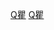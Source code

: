 {{Navbox
| name  = 瞿景淳家族
| title = 常熟海虞瞿氏——瞿景淳家族
| state = {{{state<includeonly>|collapsed</includeonly>}}}
| list1 =
<center>
{{familytree/start | style=font-size: 90%;}}
{{familytree | | | | | | | a |a=[[瞿景淳]]}}
{{familytree | |,|-|-|-|v|-|^|-|v|-|-|-|.| |}}
{{familytree | b1 | | b2 | | b3 | | b4 | b1=[[瞿汝稷]]|b2=[[瞿汝夔]]|b3=[[瞿汝益]]|b4=[[瞿汝說]]}}
{{familytree | | | | | |!| | | | | | | |!|}}
{{familytree | | | | | z1 | | | | | | z2 |z1=[[瞿式榖]]|z2=[[瞿式耜]]}}
{{familytree | | | | | | | | | | | | | |!|}}
{{familytree | | | | | | | | | | | | | c1 |c1=[[瞿玄錫]]}}
{{familytree | | | | | | | | | | | | | |!|}}
{{familytree | | | | | | | | | | | | | s1 |s1=[[瞿昌文]]}}
{{familytree/end}}
</center>
<br />
|below = 註：本家族樹僅列出家族中翰林、進士及其他有官職者，以及對譜系關聯較重要的人物，其余子女未包括在內。
}}<noinclude>
[[Category:中国家族模板|Q瞿]]
[[Category:常熟海虞瞿氏|Q瞿]]
</noinclude>